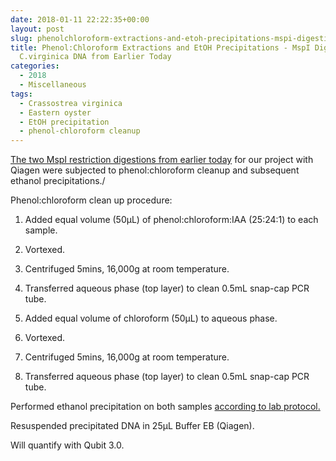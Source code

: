 ```yaml
---
date: 2018-01-11 22:22:35+00:00
layout: post
slug: phenolchloroform-extractions-and-etoh-precipitations-mspi-digestions-of-c-virginica-dna-from-earlier-today
title: Phenol:Chloroform Extractions and EtOH Precipitations - MspI Digestions of
  C.virginica DNA from Earlier Today
categories:
  - 2018
  - Miscellaneous
tags:
  - Crassostrea virginica
  - Eastern oyster
  - EtOH precipitation
  - phenol-chloroform cleanup
---
```


[The two MspI restriction digestions from earlier today](https://robertslab.github.io/sams-notebook/posts/2018/2018-01-11-restriction-di…virginica-gdna.html) for our project with Qiagen were subjected to phenol:chloroform cleanup and subsequent ethanol precipitations./

Phenol:chloroform clean up procedure:





  1. Added equal volume (50μL) of phenol:chloroform:IAA (25:24:1) to each sample.



  2. Vortexed.



  3. Centrifuged 5mins, 16,000g at room temperature.



  4. Transferred aqueous phase (top layer) to clean 0.5mL snap-cap PCR tube.



  5. Added equal volume of chloroform (50μL) to aqueous phase.



  6. Vortexed.



  7. Centrifuged 5mins, 16,000g at room temperature.



  8. Transferred aqueous phase (top layer) to clean 0.5mL snap-cap PCR tube.






Performed ethanol precipitation on both samples [according to lab protocol.](https://github.com/RobertsLab/resources/blob/master/protocols/ethanol_precipitation_DNA.md)

Resuspended precipitated DNA in 25μL Buffer EB (Qiagen).

Will quantify with Qubit 3.0.
